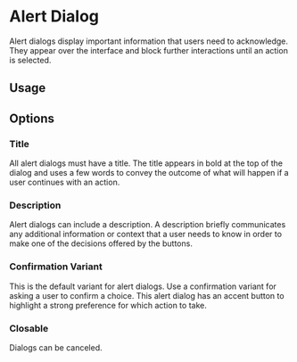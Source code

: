 

<Meta of={DialogStories} />

# Alert Dialog

Alert dialogs display important information that users need to acknowledge. They appear over the interface and block further interactions until an action is selected.

## Usage

<Unstyled>
  <MainView />
</Unstyled>

<Canvas of={DialogStories.Default} sourceState="shown" layout="centered" />

## Options

### Title

All alert dialogs must have a title. The title appears in bold at the
top of the dialog and uses a few words to convey the outcome of what
will happen if a user continues with an action.

<Unstyled>
  <TitleView />
</Unstyled>
<Canvas of={DialogStories.Title} sourceState="shown" layout="centered" />

### Description

Alert dialogs can include a description. A description briefly
communicates any additional information or context that a user needs
to know in order to make one of the decisions offered by the buttons.

<Unstyled>
  <DescriptionView />
</Unstyled>
<Canvas of={DialogStories.Description} sourceState="shown" layout="centered" />

### Confirmation Variant

This is the default variant for alert dialogs. Use a confirmation variant
for asking a user to confirm a choice. This alert dialog has an accent button to
highlight a strong preference for which action to take.

<Unstyled>
  <VariantView />
</Unstyled>

<Canvas of={DialogStories.Variant} sourceState="shown" layout="centered" />

### Closable

Dialogs can be canceled.

<Unstyled>
  <ClosableView />
</Unstyled>

<Canvas of={DialogStories.Closable} sourceState="shown" layout="centered" />
